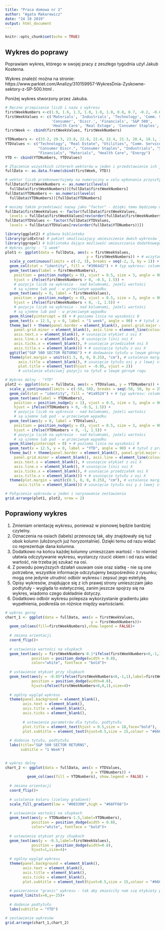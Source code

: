 ```yaml
---
title: "Praca domowa nr 2"
author: "Agata Makarewicz"
date: "24 10 2019"
output: html_document
---
```


```r
knitr::opts_chunk$set(echo = TRUE)
```

## Wykres do poprawy

Poprawiam wykres, którego w swojej pracy z zeszłego tygodnia użył Jakub Kosterna.


Wykres znaleźć można na stronie: https://www.parkiet.com/Analizy/310159957-WykresDnia-Zyskowne-sektory-z-SP-500.html . 


Poniżej wykres stworzony przez Jakuba.

```r

# Ręczne przepisanie liczb i nazw z wykresu
firstWeekNumbers <-c(1.9, 1.6, 1.3, 1.0, 1.0, 1.0, 0.8, 0.7, -0.2, -0.6, -0.8, -1.4)
firstWeekValues <- c('Materials', 'Industrials', 'Technology', 'Comm. Services',
                     'Consumer', 'Discr.', 'Financials', 'S&P 500',
                     'Health Care', 'Real Estage', 'Consumer Staples', 'Utitles')
firstWeek <- cbind(firstWeekValues, firstWeekNumbers)

YTDNumbers <- c(33.2, 29.3, 23.8, 22.8, 22.4, 22.4, 21.3, 20.4, 18.1, 15.5, 5.4, 3.8)
YTDValues <- c("Technology", "Real Estate", "Utilities", "Comm. Services",
               "Consumer Discr.", "Consumer Staples", "Industrials", "S&P 500",
               "Financials", "Materials", "Health Care", "Energy")
YTD <- cbind(YTDNumbers, YTDValues)

# Złączenie wszystkich czterech wektorów w jeden i przedstawienie ich jako ramka danych
fullData <- as.data.frame(cbind(firstWeek, YTD))

# wektor liczb przekonwertujemy na numeryczny w celu wykonania przyszłych operacji
fullData$firstWeekNumbers <- as.numeric(levels(
  fullData$firstWeekNumbers))[fullData$firstWeekNumbers]
fullData$YTDNumbers <- as.numeric(levels(
  fullData$YTDNumbers))[fullData$YTDNumbers]

# musimy także przedstawić nazwy jako "factor" - dzięki temu będziemy mieli ustaloną kolejność słupków
fullData$firstWeekValues <- factor(fullData$firstWeekValues,
  levels = fullData$firstWeekValues[rev(order(fullData$firstWeekNumbers))])
fullData$YTDValues <- factor(fullData$YTDValues,
  levels = fullData$YTDValues[rev(order(fullData$YTDNumbers))])
```

<!--
### Rysowanie wykresu
-->

```r

library(ggplot2) # główna biblioteka
library(gridExtra) # pakiet umożliwiający umieszczenie dwóch wykresów jeden pod drugim
library(ggrepel) # biblioteka dająca możliwość umieszczania dodatkowego tekstu w dowolnym miejscu
# Wykres górny - "1 week"
plot1 <- ggplot(data = fullData, aes(x = firstWeekValues,
                                     y = firstWeekNumbers)) + # wczytanie danych wejściowych
  scale_y_continuous(limits = c(-2, 3), breaks = seq(-2, 3, by = 1)) + # ustalenie przedzialek
  geom_col(stat = "identity", fill = "#3064d2") + # typ wykresu: columnowy, kolor: niebieski
  geom_text(aes(label = firstWeekNumbers),
    position = position_nudge(y = 0), vjust = 0.5, size = 3, angle = 90,
    hjust = ifelse(firstWeekNumbers > 0, -0.5, 1.5)) +
    # pozycja liczb na wykresie - nad kolumnami, jeżeli wartości
    # są ujemne lub pod - w przeciwnym wypadku
  geom_text(aes(y = 0, label = firstWeekValues),
    position = position_nudge(y = 0), vjust = 0.5, size = 3, angle = 90,
    hjust = ifelse(firstWeekNumbers < 0, -1, 1.5)) +
    # pozycja liczb na wykresie - nad kolumnami, jeżeli wartości
    # są ujemne lub pod - w przeciwnym wypadku
  geom_hline(yintercept = 0) + # pozioma linia na wysokości 0
  geom_text(x = 12.5, y = 0, label = "1 week", angle = 90) + # tytuł z prawej strony
  theme_bw() + theme(panel.border = element_blank(), panel.grid.major = element_blank(),
    panel.grid.minor = element_blank(), axis.line = element_line(colour = "black"), # białe tło
    axis.text.x = element_blank(), # usunięcie etykiet z osi X
    axis.line.x = element_blank(), # usunięcie linii osi X
    axis.ticks.x = element_blank(), # usunięcie przedziałek osi X
    axis.title.x = element_blank()) + # usunięcie tytułu z osi X
  ggtitle("S&P 500 SECTOR RETURNS") + # dodawanie tytułu w lewym górnym rogu
  theme(plot.margin = unit(c(1.5, 0, 0, 0.25), "cm"), # ustalenie marginesów
      axis.title = element_blank(), # usunięcie tytułu osi y z lewej strony
      plot.title = element_text(hjust = -0.05, vjust = 2))
      # ustalanie właściwej pozycji na tytuł w lewym górnym rogu

# Wykres dolny - "YTD"
plot2 <- ggplot(data = fullData, aes(x = YTDValues, y = YTDNumbers)) + # wczytanie danych wejściowych
  scale_y_continuous(limits = c(-50, 50), breaks = seq(-50, 50, by = 25)) + # ustalenie przedzialek
  geom_col(stat = "identity", fill = "#1a9524") + # typ wykresu: columnowy, kolor: zielony
  geom_text(aes(label = YTDNumbers),
    position = position_nudge(y = 1), vjust = 0.5, size = 3, angle = 90,
    hjust = ifelse(YTDNumbers > 0, -0.5, 1.5)) +
    # pozycja liczb na wykresie - nad kolumnami, jeżeli wartości
    # są ujemne lub pod - w przeciwnym wypadku
  geom_text(aes(y = 0, label = YTDValues),
    position = position_nudge(y = 0), vjust = 0.5, size = 3, angle = 90,
    hjust = ifelse(YTDNumbers < 0, -1, 1.5)) +
    # pozycja liczb na wykresie - nad kolumnami, jeżeli wartości
    # są ujemne lub pod - w przeciwnym wypadku
  geom_hline(yintercept = 0) + # pozioma linia na wysokości 0
  geom_text(x = 12.5, y = 0, label = "YTD", angle = 90) + # tytuł z prawej strony
  theme_bw() + theme(panel.border = element_blank(), panel.grid.major = element_blank(),
    panel.grid.minor = element_blank(), axis.line = element_line(colour = "black"), # białe tło
    axis.text.x = element_blank(), # usunięcie etykiet z osi X
    axis.line.x = element_blank(), # usunięcie linii osi X
    axis.ticks.x = element_blank(), # usunięcie przedziałek osi X
    axis.title.x = element_blank()) + # usunięcie tytułu z osi X
  theme(plot.margin = unit(c(0.5, 0, 0, 0.25), "cm"), # ustalenie marginesów
      axis.title = element_blank()) # usunięcie tytułu osi y z lewej strony

# Połączenie wykresów w jeden i narysowanie zestawienia
grid.arrange(plot1, plot2, nrow = 2)

```


## Poprawiony wykres


1) Zmieniam orientację wykresu, ponieważ w pionowej będzie bardziej czytelny.
2) Oznaczenia na osiach (labels) przenoszę tak, aby znajdowały się tuż obok kolumn (ułożonych już horyzontalnie). Dzięki temu od razu widać co reprezentuje dana kolumna. 
3) Dodatkowo na końcu każdej kolumny umieszczam wartość - to również ułatwia odczytywanie wykresu, wystarczy rzucić okiem i od razu widać wartość, nie trzeba jej szukać na osi.
4) Z powodu powyższych działań usuwam osie oraz siatkę - nie są one potrzebne, wszystkie informacje odczytujemy bezpośrednio z rysunku; mogą one jedynie utrudnić odbiór wykresu i zepsuć jego estetykę.
5) Opisy wykresów, znajdujące się z ich prawej strony umieszczam jako podtytuły - wygląda to estetyczniej, zanim jeszcze spojrzy się na wykres, wiadomo czego dokładnie dotyczy.
6) Dodatkowo odbiór wykresu polepsza wykorzystanie gradientu jako wypełnienia, podkreśla on różnice między wartościami.



```r

# wykres gorny
chart_1 <- ggplot(data = fullData, aes(x = firstWeekValues,
                                       y = firstWeekNumbers))+
  geom_col(aes(fill=firstWeekNumbers),show.legend = FALSE)+
  
  # zmiana orientacji
  coord_flip()+ 
  
  # ustawienie wartości na słupkach
  geom_text(aes(y = firstWeekNumbers-0.1*ifelse(firstWeekNumbers<0,-1,1),label=firstWeekNumbers),
            position = position_dodge(width = 0.8),
            color="white", fontface = "bold")+
  
  # ustawienie etykiet przy słupkach
  geom_text(aes(y = -0.05*ifelse(firstWeekNumbers<0,-1,1),label=firstWeekValues),
            position = position_dodge(width=0.8),
            hjust=ifelse(firstWeekNumbers<0,0,1),size=4)+
  
  # ogólny wygląd wykresu
  theme(panel.background = element_blank(),
        axis.text = element_blank(),
        axis.title = element_blank(),
        axis.ticks = element_blank(),
        
        # ustawienie parametrów dla tytułu, podtytułu
        plot.title = element_text(hjust = 0.5,size = 18,face="bold"),
        plot.subtitle = element_text(hjust=0.5,size = 15,colour = "#666666",face = "bold.italic"))+
  
  # dodanie tytułu, podtytułu
  labs(title="S&P 500 SECTOR RETURNS",
       subtitle = "1 Week")
  

# wykres dolny
chart_2 <- ggplot(data = fullData, aes(x = YTDValues, 
                                       y = YTDNumbers)) + 
          geom_col(aes(fill = YTDNumbers), show.legend = FALSE) + 
  
  # zmiana orientacji
  coord_flip()+
  
  # ustalenie koloru (zielony gradient)
  scale_fill_gradient(low = "#003300",high = "#66FF66")+
  
  # ustawienie wartości na słupkach
  geom_text(aes(y = YTDNumbers-1.5,label=YTDNumbers),
            position = position_dodge(width = 0.8),
            color="white", fontface = "bold")+
  
  # ustawienie etykiet przy słupkach
  geom_text(aes(y = -0.5,label=firstWeekValues),
            position = position_dodge(width=0.8),
            hjust=1,size=4)+
  
  # ogólny wygląd wykresu
  theme(panel.background = element_blank(),
        axis.text = element_blank(),
        axis.title = element_blank(),
        axis.ticks = element_blank(),
        plot.subtitle = element_text(hjust=0.5,size = 15,colour = "#666666",face = "bold.italic"))+
  
  # poszerzenie "granic" wykresu - tak aby zmieściły nam się etykiety przy slupkach
  expand_limits(x=0,y=-25)+
  
  # dodanie podtytułu
  labs(subtitle = "YTD")

# zestawienie wykresów
grid.arrange(chart_1,chart_2)
  
```
